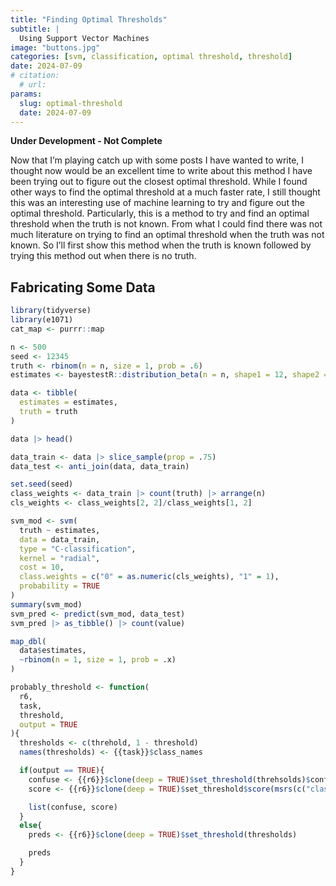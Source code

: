 ```yaml
---
title: "Finding Optimal Thresholds" 
subtitle: |
  Using Support Vector Machines
image: "buttons.jpg"
categories: [svm, classification, optimal threshold, threshold]
date: 2024-07-09
# citation:
  # url: 
params:
  slug: optimal-threshold
  date: 2024-07-09
---
```


**Under Development - Not Complete**

Now that I'm playing catch up with some posts I have wanted to write, I thought now would be an excellent time to write about this method I have been trying out to figure out the closest optimal threshold. While I found other ways to find the optimal threshold at a much faster rate, I still thought this was an interesting use of machine learning to try and figure out the optimal threshold. Particularly, this is a method to try and find an optimal threshold when the truth is not known. From what I could find there was not much literature on trying to find an optimal threshold when the truth was not known. So I'll first show this method when the truth is known followed by trying this method out when there is no truth.

## Fabricating Some Data

```r
library(tidyverse)
library(e1071)
cat_map <- purrr::map

n <- 500
seed <- 12345
truth <- rbinom(n = n, size = 1, prob = .6)
estimates <- bayestestR::distribution_beta(n = n, shape1 = 12, shape2 = 18)

data <- tibble(
  estimates = estimates,
  truth = truth
)

data |> head()

data_train <- data |> slice_sample(prop = .75)
data_test <- anti_join(data, data_train)
```

```r
set.seed(seed)
class_weights <- data_train |> count(truth) |> arrange(n)
cls_weights <- class_weights[2, 2]/class_weights[1, 2]

svm_mod <- svm(
  truth ~ estimates,
  data = data_train,
  type = "C-classification",
  kernel = "radial",
  cost = 10,
  class.weights = c("0" = as.numeric(cls_weights), "1" = 1),
  probability = TRUE
)
summary(svm_mod)
svm_pred <- predict(svm_mod, data_test)
svm_pred |> as_tibble() |> count(value)
```

```r
map_dbl(
  data$estimates,
  ~rbinom(n = 1, size = 1, prob = .x)
)
```


```r
probably_threshold <- function(
  r6,
  task,
  threshold,
  output = TRUE
){
  thresholds <- c(threhold, 1 - threshold)
  names(thresholds) <- {{task}}$class_names

  if(output == TRUE){
    confuse <- {{r6}}$clone(deep = TRUE)$set_threshold(threhsolds)$confusion |> t()
    score <- {{r6}}$clone(deep = TRUE)$set_threshold$score(msrs(c("classif.mcc", "classif.acc", "classif.auc", "classif.ce", "classif.sensitivity", "classif.specificity")))

    list(confuse, score)
  }
  else{
    preds <- {{r6}}$clone(deep = TRUE)$set_threshold(thresholds)

    preds
  }
}


```